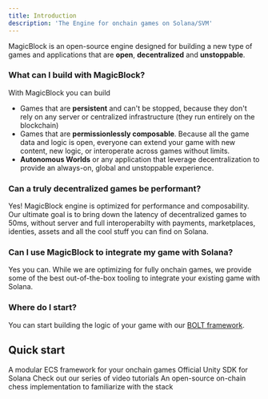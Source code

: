 ```yaml
---
title: Introduction
description: 'The Engine for onchain games on Solana/SVM'
---
```


MagicBlock is an open-source engine designed for building a new type of games and applications that are **open**, **decentralized** and **unstoppable**. 

### What can I build with MagicBlock?

With MagicBlock you can build 
- Games that are **persistent** and can't be stopped, because they don't rely on any server or centralized infrastructure (they run entirely on the  blockchain)
- Games that are **permissionlessly composable**. Because all the game data and logic is open, everyone can extend your game with new content, new logic, or interoperate across games without limits.
- **Autonomous Worlds** or any application that leverage decentralization to provide an always-on, global and unstoppable experience. 

### Can a truly decentralized games be performant?

Yes! MagicBlock engine is optimized for performance and composability. Our ultimate goal is to bring down the latency of decentralized games to 50ms, without server and full interoperabilty with payments, marketplaces, identies, assets and all the cool stuff you can find on Solana. 

### Can I use MagicBlock to integrate my game with Solana?
Yes you can. While we are optimizing for fully onchain games, we provide some of the best out-of-the-box tooling to integrate your existing game with Solana. 

### Where do I start?
You can start building the logic of your game with our [BOLT framework](https://docs.magicblock.gg/BOLT/Introduction/introduction). 


## Quick start 

<CardGroup cols={2}>
   <Card
    title="BOLT"
    icon="code"
    href="https://docs.magicblock.gg/BOLT/getting_started/installation"
  >
    A modular ECS framework for your onchain games
  </Card>
  <Card
    title="Solana Unity SDK"
    icon="screwdriver-wrench"
    href="https://assetstore.unity.com/packages/decentralization/infrastructure/solana-sdk-for-unity-246931"
  >
    Official Unity SDK for Solana
  </Card>
  <Card
    title="Video tutorials"
    icon="youtube"
    href="https://www.youtube.com/@Magicblock-Labs"
  >
    Check out our series of video tutorials
  </Card>
  <Card
    title="Game tutorials"
    icon="stars"
    href="https://docs.magicblock.gg/onchain_chess/on-chain%20chess"
  >
    An open-source on-chain chess implementation to familiarize with the stack
  </Card>
</CardGroup>
